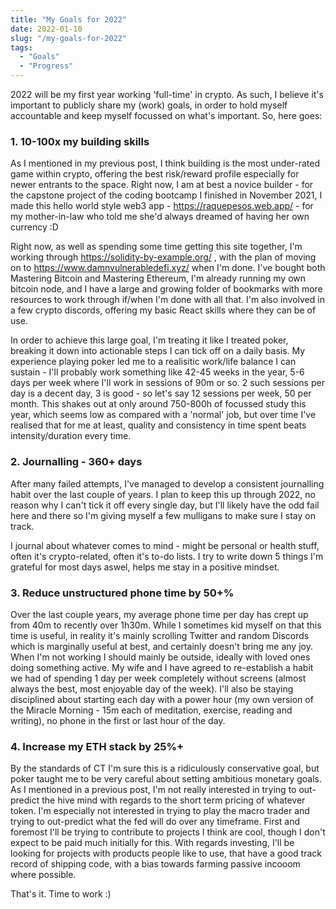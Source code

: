 ```yaml
---
title: "My Goals for 2022"
date: 2022-01-10
slug: "/my-goals-for-2022"
tags:
  - "Goals"
  - "Progress"
---
```


2022 will be my first year working 'full-time' in crypto. As such, I believe it's important to publicly share my (work) goals, in order to hold myself accountable and keep myself focussed on what's important. So, here goes:

### 1. 10-100x my building skills
As I mentioned in my previous post, I think building is the most under-rated game within crypto, offering the best risk/reward profile especially for newer entrants to the space. Right now, I am at best a novice builder - for the capstone project of the coding bootcamp I finished in November 2021, I made this hello world style web3 app - https://raquepesos.web.app/ - for my mother-in-law who told me she'd always dreamed of having her own currency :D

Right now, as well as spending some time getting this site together, I'm working through https://solidity-by-example.org/ , with the plan of moving on to https://www.damnvulnerabledefi.xyz/ when I'm done. I've bought both Mastering Bitcoin and Mastering Ethereum, I'm already running my own bitcoin node, and I have a large and growing folder of bookmarks with more resources to work through if/when I'm done with all that. I'm also involved in a few crypto discords, offering my basic React skills where they can be of use.

In order to achieve this large goal, I'm treating it like I treated poker, breaking it down into actionable steps I can tick off on a daily basis. My experience playing poker led me to a realisitic work/life balance I can sustain - I'll probably work something like 42-45 weeks in the year, 5-6 days per week where I'll work in sessions of 90m or so. 2 such sessions per day is a decent day, 3 is good - so let's say 12 sessions per week, 50 per month. This shakes out at only around 750-800h of focussed study this year, which seems low as compared with a 'normal' job, but over time I've realised that for me at least, quality and consistency in time spent beats intensity/duration every time.

### 2. Journalling - 360+ days
After many failed attempts, I've managed to develop a consistent journalling habit over the last couple of years. I plan to keep this up through 2022, no reason why I can't tick it off every single day, but I'll likely have the odd fail here and there so I'm giving myself a few mulligans to make sure I stay on track.

I journal about whatever comes to mind - might be personal or health stuff, often it's crypto-related, often it's to-do lists. I try to write down 5 things I'm grateful for most days aswel, helps me stay in a positive mindset.

### 3. Reduce unstructured phone time by 50+%
Over the last couple years, my average phone time per day has crept up from 40m to recently over 1h30m. While I sometimes kid myself on that this time is useful, in reality it's mainly scrolling Twitter and random Discords which is marginally useful at best, and certainly doesn't bring me any joy. When I'm not working I should mainly be outside, ideally with loved ones doing something active. My wife and I have agreed to re-establish a habit we had of spending 1 day per week completely without screens (almost always the best, most enjoyable day of the week). I'll also be staying disciplined about starting each day with a power hour (my own version of the Miracle Morning - 15m each of meditation, exercise, reading and writing), no phone in the first or last hour of the day.

### 4. Increase my ETH stack by 25%+
By the standards of CT I'm sure this is a ridiculously conservative goal, but poker taught me to be very careful about setting ambitious monetary goals. As I mentioned in a previous post, I'm not really interested in trying to out-predict the hive mind with regards to the short term pricing of whatever token. I'm especially not interested in trying to play the macro trader and trying to out-predict what the fed will do over any timeframe. First and foremost I'll be trying to contribute to projects I think are cool, though I don't expect to be paid much initially for this.  With regards investing, I'll be looking for projects with products people like to use, that have a good track record of shipping code, with a bias towards farming passive incooom where possible.

That's it. Time to work :)